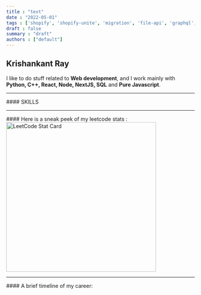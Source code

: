 ```yaml
---
title : "text"
date : "2022-05-01"
tags : ['shopify', 'shopify-unite', 'migration', 'file-api', 'graphql', 'nodejs']
draft : false
summary : "draft"
authors : ["default"]
---
```



## Krishankant Ray

I like to do stuff related to **Web development**, and I work mainly with **Python, C++, React, Node, NextJS, SQL** and **Pure Javascript**.
<hr/>
#### SKILLS
<Skills/>
<hr/>
#### Here is a sneak peek of my leetcode stats :
<img alt="LeetCode Stat Card" src="https://leetcode.card.workers.dev/krishankantray?theme=nord&font=&extension=null" width="400"/>
<hr/>
#### A brief timeline of my career:

<Timeline />

